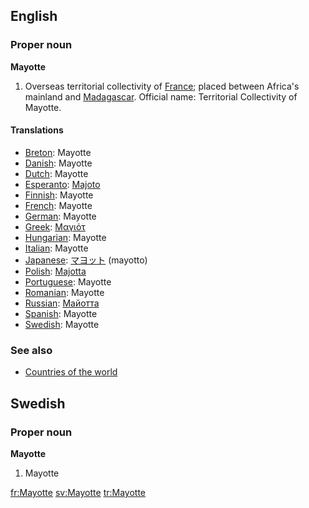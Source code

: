 ==English==

===Proper noun===
'''Mayotte'''

# Overseas territorial collectivity of [[France]]; placed between Africa's mainland and [[Madagascar]]. Official name: Territorial Collectivity of Mayotte.
====Translations====
*[[Breton]]: Mayotte
*[[Danish]]: Mayotte
*[[Dutch]]: Mayotte
*[[Esperanto]]: [[Majoto]]
*[[Finnish]]: Mayotte
*[[French]]: Mayotte
*[[German]]: Mayotte
*[[Greek]]: [[Μαγιότ]]
*[[Hungarian]]: Mayotte
*[[Italian]]: Mayotte
*[[Japanese]]: [[マヨット]] (mayotto)
*[[Polish]]: [[Majotta]]
*[[Portuguese]]: Mayotte
*[[Romanian]]: Mayotte
*[[Russian]]: [[Майотта]]
*[[Spanish]]: Mayotte
*[[Swedish]]: Mayotte

===See also===
* [[Countries of the world]]

==Swedish==
===Proper noun===
'''Mayotte'''
#Mayotte
[[fr:Mayotte]]
[[sv:Mayotte]]
[[tr:Mayotte]]